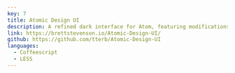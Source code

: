 ---
key: 7
title: Atomic Design UI
description: A refined dark interface for Atom, featuring modifications that focus on improving the user experience and adaptability
link: https://brettstevenson.io/Atomic-Design-UI/
github: https://github.com/tterb/Atomic-Design-UI
languages:
  - Coffeescript
  - LESS
---
